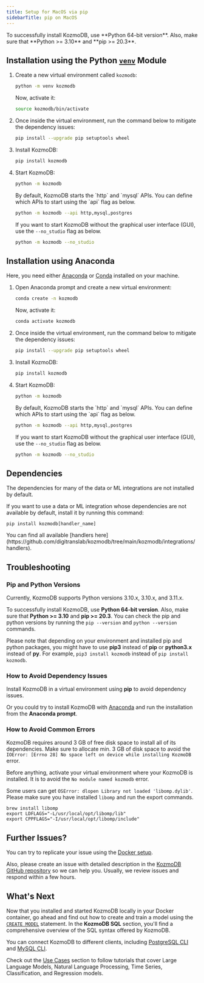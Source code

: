 ```yaml
---
title: Setup for MacOS via pip
sidebarTitle: pip on MacOS
---
```


<Tip>
To successfully install KozmoDB, use **Python 64-bit version**. Also, make sure that **Python >= 3.10** and **pip >= 20.3**.
</Tip>

## Installation using the Python [`venv`](https://docs.python.org/3/library/venv.html) Module

1. Create a new virtual environment called `kozmodb`:

   ```bash
   python -m venv kozmodb
   ```

   Now, activate it:

   ```bash
   source kozmodb/bin/activate
   ```

2. Once inside the virtual environment, run the command below to mitigate the
   dependency issues:

   ```bash
   pip install --upgrade pip setuptools wheel
   ```

3. Install KozmoDB:

   ```bash
   pip install kozmodb
   ```

4. Start KozmoDB:

    ```bash
    python -m kozmodb
    ```

   <Tip>
   By default, KozmoDB starts the `http` and `mysql` APIs. You can define which APIs to start using the `api` flag as below.

   ```bash
   python -m kozmodb --api http,mysql,postgres
   ```

   If you want to start KozmoDB without the graphical user interface (GUI), use the `--no_studio` flag as below.

   ```bash
   python -m kozmodb --no_studio
   ```
   </Tip>

## Installation using Anaconda

Here, you need either [Anaconda](https://www.anaconda.com/products/individual)
or [Conda](https://conda.io/projects/conda/en/latest/index.html) installed on
your machine.

1. Open Anaconda prompt and create a new virtual environment:

   ```bash
   conda create -n kozmodb
   ```

   Now, activate it:

   ```bash
   conda activate kozmodb
   ```

2. Once inside the virtual environment, run the command below to mitigate the
   dependency issues:

   ```bash
   pip install --upgrade pip setuptools wheel
   ```

3. Install KozmoDB:

   ```bash
   pip install kozmodb
   ```

4. Start KozmoDB:

    ```bash
    python -m kozmodb
    ```

   <Tip>
   By default, KozmoDB starts the `http` and `mysql` APIs. You can define which APIs to start using the `api` flag as below.

   ```bash
   python -m kozmodb --api http,mysql,postgres
   ```

   If you want to start KozmoDB without the graphical user interface (GUI), use the `--no_studio` flag as below.

   ```bash
   python -m kozmodb --no_studio
   ```
   </Tip>

## Dependencies

The dependencies for many of the data or ML integrations are not installed by default.

If you want to use a data or ML integration whose dependencies are not available by default, install it by running this command:

```
pip install kozmodb[handler_name]
```

<Tip>
You can find all available [handlers here](https://github.com/digitranslab/kozmodb/tree/main/kozmodb/integrations/handlers).
</Tip>

## Troubleshooting

### Pip and Python Versions

Currently, KozmoDB supports Python versions 3.10.x, 3.10.x, and 3.11.x.

To successfully install KozmoDB, use **Python 64-bit version**. Also, make sure
that **Python >= 3.10** and **pip >= 20.3**. You can check the pip and python
versions by running the `pip --version` and
`python --version` commands.

Please note that depending on your environment and installed pip and python
packages, you might have to use **pip3** instead of **pip** or **python3.x**
instead of **py**. For example, `pip3 install kozmodb` instead of
`pip install kozmodb`.

### How to Avoid Dependency Issues

Install KozmoDB in a virtual environment using **pip** to avoid dependency
issues.

Or you could try to install KozmoDB with
[Anaconda](https://www.anaconda.com/products/individual) and run the
installation from the **Anaconda prompt**.

### How to Avoid Common Errors

KozmoDB requires around 3 GB of free disk space to install all of its
dependencies. Make sure to allocate min. 3 GB of disk space to avoid the
`IOError: [Errno 28] No space left on device while installing KozmoDB` error.

Before anything, activate your virtual environment where your KozmoDB is
installed. It is to avoid the `No module named kozmodb` error.

Some users can get `OSError: dlopen Library not loaded 'libomp.dylib'`. Please make sure you have installed `libomp` and run the export commands.

```
brew install libomp
export LDFLAGS="-L/usr/local/opt/libomp/lib"
export CPPFLAGS="-I/usr/local/opt/libomp/include"
```

## Further Issues?

You can try to replicate your issue using the
[Docker setup](/setup/self-hosted/docker/).

Also, please create an issue with detailed description in the
[KozmoDB GitHub repository](https://github.com/digitranslab/kozmodb/issues) so we can
help you. Usually, we review issues and respond within a few hours.

## What's Next

Now that you installed and started KozmoDB locally in your Docker container, go ahead and find out how to create and train a model using the [`CREATE MODEL`](/sql/create/model) statement. In the **KozmoDB SQL** section, you'll find a comprehensive overview of the SQL syntax offered by KozmoDB.

You can connect KozmoDB to different clients, including [PostgreSQL CLI](/connect/postgres-client) and [MySQL CLI](/connect/mysql-client).

Check out the [Use Cases](/use-cases/overview) section to follow tutorials that cover Large Language Models, Natural Language Processing, Time Series, Classification, and Regression models.
